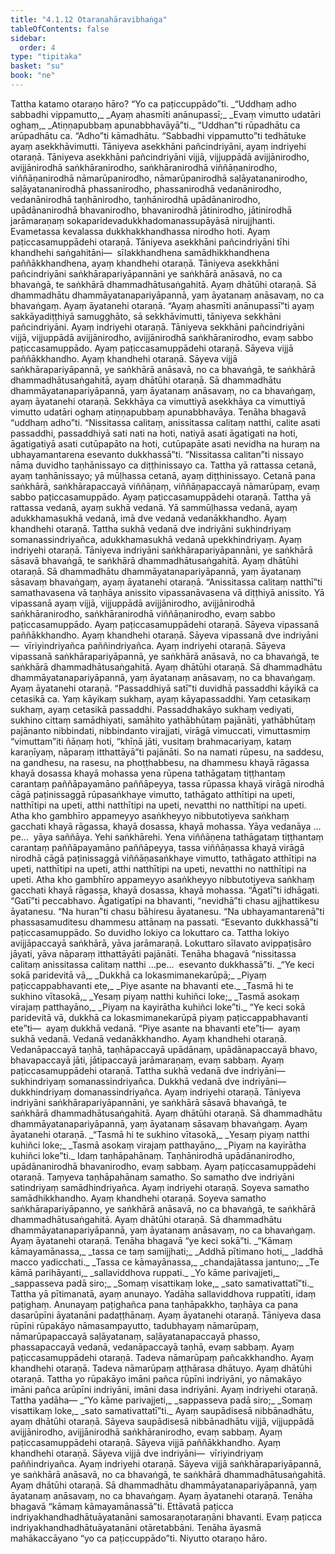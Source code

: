 ```yaml
---
title: "4.1.12 Otaraṇahāravibhaṅga"
tableOfContents: false
sidebar:
  order: 4
type: "tipitaka"
basket: "su"
book: "ne"
---
```



<DynamicBreadcrumb />

<Division number="42" book="ne">

<Paragraph number="327" book="ne">
Tattha katamo otaraṇo hāro? “Yo ca paṭiccuppādo”ti.
</Paragraph>

<Paragraph number="328" type="verses" book="ne">
_“Uddhaṃ adho sabbadhi vippamutto,_  
_Ayaṃ ahasmīti anānupassī;_  
_Evaṃ vimutto udatāri oghaṃ,_  
_Atiṇṇapubbaṃ apunabbhavāyā”ti._  

</Paragraph>

<Paragraph number="329" book="ne">
<Emphasis>“Uddhan”</Emphasis>ti rūpadhātu ca arūpadhātu ca. <Emphasis>“Adho”</Emphasis>ti kāmadhātu. <Emphasis>“Sabbadhi vippamutto”</Emphasis>ti tedhātuke ayaṃ asekkhāvimutti. Tāniyeva asekkhāni pañcindriyāni, ayaṃ indriyehi otaraṇā.
</Paragraph>

<Paragraph number="330" book="ne">
Tāniyeva asekkhāni pañcindriyāni vijjā, vijjuppādā avijjānirodho, avijjānirodhā saṅkhāranirodho, saṅkhāranirodhā viññāṇanirodho, viññāṇanirodhā nāmarūpanirodho, nāmarūpanirodhā saḷāyatananirodho, saḷāyatananirodhā phassanirodho, phassanirodhā vedanānirodho, vedanānirodhā taṇhānirodho, taṇhānirodhā upādānanirodho, upādānanirodhā bhavanirodho, bhavanirodhā jātinirodho, jātinirodhā jarāmaraṇaṃ sokaparidevadukkhadomanassupāyāsā nirujjhanti. Evametassa kevalassa dukkhakkhandhassa nirodho hoti. Ayaṃ paṭiccasamuppādehi otaraṇā.
</Paragraph>

<Paragraph number="331" book="ne">
Tāniyeva asekkhāni pañcindriyāni tīhi khandhehi saṅgahitāni—  sīlakkhandhena samādhikkhandhena paññākkhandhena, ayaṃ khandhehi otaraṇā.
</Paragraph>

<Paragraph number="332" book="ne">
Tāniyeva asekkhāni pañcindriyāni saṅkhārapariyāpannāni ye saṅkhārā anāsavā, no ca bhavaṅgā, te saṅkhārā dhammadhātusaṅgahitā. Ayaṃ dhātūhi otaraṇā.
</Paragraph>

<Paragraph number="333" book="ne">
Sā dhammadhātu dhammāyatanapariyāpannā, yaṃ āyatanaṃ anāsavaṃ, no ca bhavaṅgaṃ. Ayaṃ āyatanehi otaraṇā.
</Paragraph>

<Paragraph number="334" book="ne">
“Ayaṃ ahasmīti anānupassī”ti ayaṃ sakkāyadiṭṭhiyā samugghāto, sā sekkhāvimutti, tāniyeva sekkhāni pañcindriyāni. Ayaṃ indriyehi otaraṇā.
</Paragraph>

<Paragraph number="335" book="ne">
Tāniyeva sekkhāni pañcindriyāni vijjā, vijjuppādā avijjānirodho, avijjānirodhā saṅkhāranirodho, evaṃ sabbo paṭiccasamuppādo. Ayaṃ paṭiccasamuppādehi otaraṇā.
</Paragraph>

<Paragraph number="336" book="ne">
Sāyeva vijjā paññākkhandho. Ayaṃ khandhehi otaraṇā.
</Paragraph>

<Paragraph number="337" book="ne">
Sāyeva vijjā saṅkhārapariyāpannā, ye saṅkhārā anāsavā, no ca bhavaṅgā, te saṅkhārā dhammadhātusaṅgahitā, ayaṃ dhātūhi otaraṇā.
</Paragraph>

<Paragraph number="338" book="ne">
Sā dhammadhātu dhammāyatanapariyāpannā, yaṃ āyatanaṃ anāsavaṃ, no ca bhavaṅgaṃ, ayaṃ āyatanehi otaraṇā.
</Paragraph>

<Paragraph number="339" book="ne">
Sekkhāya ca vimuttiyā asekkhāya ca vimuttiyā vimutto udatāri oghaṃ atiṇṇapubbaṃ apunabbhavāya. Tenāha bhagavā “uddhaṃ adho”ti.
</Paragraph>

</Division>
<Division number="43" book="ne">

<Paragraph number="340" book="ne">
“Nissitassa calitaṃ, anissitassa calitaṃ natthi, calite asati passaddhi, passaddhiyā sati nati na hoti, natiyā asati āgatigati na hoti, āgatigatiyā asati cutūpapāto na hoti, cutūpapāte asati nevidha na huraṃ na ubhayamantarena esevanto dukkhassā”ti.
</Paragraph>

<Paragraph number="341" book="ne">
<Emphasis>“Nissitassa calitan”</Emphasis>ti nissayo nāma duvidho taṇhānissayo ca diṭṭhinissayo ca. Tattha yā rattassa cetanā, ayaṃ taṇhānissayo; yā mūḷhassa cetanā, ayaṃ diṭṭhinissayo. Cetanā pana saṅkhārā, saṅkhārapaccayā viññāṇaṃ, viññāṇapaccayā nāmarūpaṃ, evaṃ sabbo paṭiccasamuppādo. Ayaṃ paṭiccasamuppādehi otaraṇā.
</Paragraph>

<Paragraph number="342" book="ne">
Tattha yā rattassa vedanā, ayaṃ sukhā vedanā. Yā sammūḷhassa vedanā, ayaṃ adukkhamasukhā vedanā, imā dve vedanā vedanākkhandho. Ayaṃ khandhehi otaraṇā.
</Paragraph>

<Paragraph number="343" book="ne">
Tattha sukhā vedanā dve indriyāni sukhindriyaṃ somanassindriyañca, adukkhamasukhā vedanā upekkhindriyaṃ. Ayaṃ indriyehi otaraṇā.
</Paragraph>

<Paragraph number="344" book="ne">
Tāniyeva indriyāni saṅkhārapariyāpannāni, ye saṅkhārā sāsavā bhavaṅgā, te saṅkhārā dhammadhātusaṅgahitā. Ayaṃ dhātūhi otaraṇā.
</Paragraph>

<Paragraph number="345" book="ne">
Sā dhammadhātu dhammāyatanapariyāpannā, yaṃ āyatanaṃ sāsavaṃ bhavaṅgaṃ, ayaṃ āyatanehi otaraṇā.
</Paragraph>

<Paragraph number="346" book="ne">
<Emphasis>“Anissitassa calitaṃ natthī”</Emphasis>ti samathavasena vā taṇhāya anissito vipassanāvasena vā diṭṭhiyā anissito. Yā vipassanā ayaṃ vijjā, vijjuppādā avijjānirodho, avijjānirodhā saṅkhāranirodho, saṅkhāranirodhā viññāṇanirodho, evaṃ sabbo paṭiccasamuppādo. Ayaṃ paṭiccasamuppādehi otaraṇā.
</Paragraph>

<Paragraph number="347" book="ne">
Sāyeva vipassanā paññākkhandho. Ayaṃ khandhehi otaraṇā.
</Paragraph>

<Paragraph number="348" book="ne">
Sāyeva vipassanā dve indriyāni—  vīriyindriyañca paññindriyañca. Ayaṃ indriyehi otaraṇā.
</Paragraph>

<Paragraph number="349" book="ne">
Sāyeva vipassanā saṅkhārapariyāpannā, ye saṅkhārā anāsavā, no ca bhavaṅgā, te saṅkhārā dhammadhātusaṅgahitā. Ayaṃ dhātūhi otaraṇā.
</Paragraph>

<Paragraph number="350" book="ne">
Sā dhammadhātu dhammāyatanapariyāpannā, yaṃ āyatanaṃ anāsavaṃ, no ca bhavaṅgaṃ. Ayaṃ āyatanehi otaraṇā.
</Paragraph>

<Paragraph number="351" book="ne">
<Emphasis>“Passaddhiyā satī”</Emphasis>ti duvidhā passaddhi kāyikā ca cetasikā ca. Yaṃ kāyikaṃ sukhaṃ, ayaṃ kāyapassaddhi. Yaṃ cetasikaṃ sukhaṃ, ayaṃ cetasikā passaddhi. Passaddhakāyo sukhaṃ vediyati, sukhino cittaṃ samādhiyati, samāhito yathābhūtaṃ pajānāti, yathābhūtaṃ pajānanto nibbindati, nibbindanto virajjati, virāgā vimuccati, vimuttasmiṃ “vimuttam”iti ñāṇaṃ hoti, “khīṇā jāti, vusitaṃ brahmacariyaṃ, kataṃ karaṇīyaṃ, nāparaṃ itthattāyā”ti pajānāti. So na namati rūpesu, na saddesu, na gandhesu, na rasesu, na phoṭṭhabbesu, na dhammesu khayā rāgassa khayā dosassa khayā mohassa yena rūpena tathāgataṃ tiṭṭhantaṃ carantaṃ paññāpayamāno paññāpeyya, tassa rūpassa khayā virāgā nirodhā cāgā paṭinissaggā rūpasaṅkhaye vimutto, tathāgato atthītipi na upeti, natthītipi na upeti, atthi natthītipi na upeti, nevatthi no natthītipi na upeti. Atha kho gambhīro appameyyo asaṅkheyyo nibbutotiyeva saṅkhaṃ gacchati khayā rāgassa, khayā dosassa, khayā mohassa.
</Paragraph>

<Paragraph number="352" book="ne">
Yāya vedanāya …pe…  yāya saññāya. Yehi saṅkhārehi. Yena viññāṇena tathāgataṃ tiṭṭhantaṃ carantaṃ paññāpayamāno paññāpeyya, tassa viññāṇassa khayā virāgā nirodhā cāgā paṭinissaggā viññāṇasaṅkhaye vimutto, tathāgato atthītipi na upeti, natthītipi na upeti, atthi natthītipi na upeti, nevatthi no natthītipi na upeti. Atha kho gambhīro appameyyo asaṅkheyyo nibbutotiyeva saṅkhaṃ gacchati khayā rāgassa, khayā dosassa, khayā mohassa. <Emphasis>“Āgatī”</Emphasis>ti idhāgati. <Emphasis>“Gatī”</Emphasis>ti peccabhavo. Āgatigatīpi na bhavanti, <Emphasis>“nevidhā”</Emphasis>ti chasu ajjhattikesu āyatanesu. <Emphasis>“Na huran”</Emphasis>ti chasu bāhiresu āyatanesu. “Na ubhayamantarenā”ti phassasamuditesu dhammesu attānaṃ na passati. <Emphasis>“Esevanto dukkhassā”</Emphasis>ti paṭiccasamuppādo. So duvidho lokiyo ca lokuttaro ca. Tattha lokiyo avijjāpaccayā saṅkhārā, yāva jarāmaraṇā. Lokuttaro sīlavato avippaṭisāro jāyati, yāva nāparaṃ itthattāyāti pajānāti. Tenāha bhagavā “nissitassa calitaṃ anissitassa calitaṃ natthi …pe…  esevanto dukkhassā”ti.
</Paragraph>

</Division>
<Division number="44" book="ne">

<Paragraph number="353" type="verses" book="ne">
_“Ye keci sokā paridevitā vā,_  
_Dukkhā ca lokasmimanekarūpā;_  
_Piyaṃ paṭiccappabhavanti ete,_  
_Piye asante na bhavanti ete._  

</Paragraph>

<Paragraph number="354" type="verses" book="ne">
_Tasmā hi te sukhino vītasokā,_  
_Yesaṃ piyaṃ natthi kuhiñci loke;_  
_Tasmā asokaṃ virajaṃ patthayāno,_  
_Piyaṃ na kayirātha kuhiñci loke”ti._  

</Paragraph>

<Paragraph number="355" book="ne">
“Ye keci sokā paridevitā vā, dukkhā ca lokasmimanekarūpā piyaṃ paṭiccappabhavanti ete”ti—  ayaṃ dukkhā vedanā. “Piye asante na bhavanti ete”ti—  ayaṃ sukhā vedanā. Vedanā vedanākkhandho. Ayaṃ khandhehi otaraṇā.
</Paragraph>

<Paragraph number="356" book="ne">
Vedanāpaccayā taṇhā, taṇhāpaccayā upādānaṃ, upādānapaccayā bhavo, bhavapaccayā jāti, jātipaccayā jarāmaraṇaṃ, evaṃ sabbaṃ. Ayaṃ paṭiccasamuppādehi otaraṇā.
</Paragraph>

<Paragraph number="357" book="ne">
Tattha sukhā vedanā dve indriyāni—  sukhindriyaṃ somanassindriyañca. Dukkhā vedanā dve indriyāni—  dukkhindriyaṃ domanassindriyañca. Ayaṃ indriyehi otaraṇā.
</Paragraph>

<Paragraph number="358" book="ne">
Tāniyeva indriyāni saṅkhārapariyāpannāni, ye saṅkhārā sāsavā bhavaṅgā, te saṅkhārā dhammadhātusaṅgahitā. Ayaṃ dhātūhi otaraṇā.
</Paragraph>

<Paragraph number="359" book="ne">
Sā dhammadhātu dhammāyatanapariyāpannā, yaṃ āyatanaṃ sāsavaṃ bhavaṅgaṃ. Ayaṃ āyatanehi otaraṇā.
</Paragraph>

<Paragraph number="360" type="verses" book="ne">
_“Tasmā hi te sukhino vītasokā,_  
_Yesaṃ piyaṃ natthi kuhiñci loke;_  
_Tasmā asokaṃ virajaṃ patthayāno,_  
_Piyaṃ na kayirātha kuhiñci loke”ti._  

</Paragraph>

<Paragraph number="361" book="ne">
Idaṃ taṇhāpahānaṃ. Taṇhānirodhā upādānanirodho, upādānanirodhā bhavanirodho, evaṃ sabbaṃ. Ayaṃ paṭiccasamuppādehi otaraṇā.
</Paragraph>

<Paragraph number="362" book="ne">
Taṃyeva taṇhāpahānaṃ samatho. So samatho dve indriyāni satindriyaṃ samādhindriyañca. Ayaṃ indriyehi otaraṇā.
</Paragraph>

<Paragraph number="363" book="ne">
Soyeva samatho samādhikkhandho. Ayaṃ khandhehi otaraṇā.
</Paragraph>

<Paragraph number="364" book="ne">
Soyeva samatho saṅkhārapariyāpanno, ye saṅkhārā anāsavā, no ca bhavaṅgā, te saṅkhārā dhammadhātusaṅgahitā. Ayaṃ dhātūhi otaraṇā.
</Paragraph>

<Paragraph number="365" book="ne">
Sā dhammadhātu dhammāyatanapariyāpannā, yaṃ āyatanaṃ anāsavaṃ, no ca bhavaṅgaṃ. Ayaṃ āyatanehi otaraṇā. Tenāha bhagavā “ye keci sokā”ti.
</Paragraph>

<Paragraph number="366" type="verses" book="ne">
_“Kāmaṃ kāmayamānassa,_  
_tassa ce taṃ samijjhati;_  
_Addhā pītimano hoti,_  
_laddhā macco yadicchati._  

</Paragraph>

<Paragraph number="367" type="verses" book="ne">
_Tassa ce kāmayānassa,_  
_chandajātassa jantuno;_  
_Te kāmā parihāyanti,_  
_sallaviddhova ruppati._  

</Paragraph>

<Paragraph number="368" type="verses" book="ne">
_Yo kāme parivajjeti,_  
_sappasseva padā siro;_  
_Somaṃ visattikaṃ loke,_  
_sato samativattatī”ti._  

</Paragraph>

<Paragraph number="369" book="ne">
Tattha yā pītimanatā, ayaṃ anunayo. Yadāha sallaviddhova ruppatīti, idaṃ paṭighaṃ. Anunayaṃ paṭighañca pana taṇhāpakkho, taṇhāya ca pana dasarūpīni āyatanāni padaṭṭhānaṃ. Ayaṃ āyatanehi otaraṇā.
</Paragraph>

<Paragraph number="370" book="ne">
Tāniyeva dasa rūpīni rūpakāyo nāmasampayutto, tadubhayaṃ nāmarūpaṃ, nāmarūpapaccayā saḷāyatanaṃ, saḷāyatanapaccayā phasso, phassapaccayā vedanā, vedanāpaccayā taṇhā, evaṃ sabbaṃ. Ayaṃ paṭiccasamuppādehi otaraṇā.
</Paragraph>

<Paragraph number="371" book="ne">
Tadeva nāmarūpaṃ pañcakkhandho. Ayaṃ khandhehi otaraṇā.
</Paragraph>

<Paragraph number="372" book="ne">
Tadeva nāmarūpaṃ aṭṭhārasa dhātuyo. Ayaṃ dhātūhi otaraṇā.
</Paragraph>

<Paragraph number="373" book="ne">
Tattha yo rūpakāyo imāni pañca rūpīni indriyāni, yo nāmakāyo imāni pañca arūpīni indriyāni, imāni dasa indriyāni. Ayaṃ indriyehi otaraṇā.
</Paragraph>

<Paragraph number="374" book="ne">
Tattha yadāha—
</Paragraph>

<Paragraph number="375" type="verses" book="ne">
_“Yo kāme parivajjeti,_  
_sappasseva padā siro;_  
_Somaṃ visattikaṃ loke,_  
_sato samativattatī”ti._  

</Paragraph>

<Paragraph number="376" book="ne">
Ayaṃ saupādisesā nibbānadhātu, ayaṃ dhātūhi otaraṇā.
</Paragraph>

<Paragraph number="377" book="ne">
Sāyeva saupādisesā nibbānadhātu vijjā, vijjuppādā avijjānirodho, avijjānirodhā saṅkhāranirodho, evaṃ sabbaṃ. Ayaṃ paṭiccasamuppādehi otaraṇā.
</Paragraph>

<Paragraph number="378" book="ne">
Sāyeva vijjā paññākkhandho. Ayaṃ khandhehi otaraṇā.
</Paragraph>

<Paragraph number="379" book="ne">
Sāyeva vijjā dve indriyāni—  vīriyindriyaṃ paññindriyañca. Ayaṃ indriyehi otaraṇā.
</Paragraph>

<Paragraph number="380" book="ne">
Sāyeva vijjā saṅkhārapariyāpannā, ye saṅkhārā anāsavā, no ca bhavaṅgā, te saṅkhārā dhammadhātusaṅgahitā. Ayaṃ dhātūhi otaraṇā.
</Paragraph>

<Paragraph number="381" book="ne">
Sā dhammadhātu dhammāyatanapariyāpannā, yaṃ āyatanaṃ anāsavaṃ, no ca bhavaṅgaṃ. Ayaṃ āyatanehi otaraṇā. Tenāha bhagavā “kāmaṃ kāmayamānassā”ti.
</Paragraph>

<Paragraph number="382" book="ne">
Ettāvatā paṭicca indriyakhandhadhātuāyatanāni samosaraṇotaraṇāni bhavanti. Evaṃ paṭicca indriyakhandhadhātuāyatanāni otāretabbāni. Tenāha āyasmā mahākaccāyano “yo ca paṭiccuppādo”ti.

</Paragraph>
</Division>

<Paragraph number="383" type="center" book="ne">
Niyutto otaraṇo hāro.
</Paragraph>